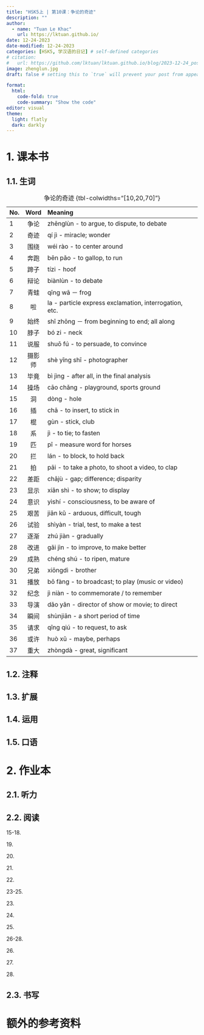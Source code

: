 ---
title: "HSK5上 | 第10课：争论的奇迹"
description: ""
author:
  - name: "Tuan Le Khac"
    url: https://lktuan.github.io/
date: 12-24-2023
date-modified: 12-24-2023
categories: [HSK5, 学汉语的日记] # self-defined categories
# citation: 
#   url: https://github.com/lktuan/lktuan.github.io/blog/2023-12-24_post/
image: zhenglun.jpg
draft: false # setting this to `true` will prevent your post from appearing on your listing page until you're ready!

format: 
  html: 
    code-fold: true
    code-summary: "Show the code"
editor: visual
theme:
  light: flatly
  dark: darkly
---

# 1. 课本书

## 1.1. 生词

| No. |  Word  | Meaning                                                |
|:----|:------:|:-------------------------------------------------------|
| 1   |  争论  | zhēnglùn - to argue, to dispute, to debate             |
| 2   |  奇迹  | qí jì - miracle; wonder                                |
| 3   |  围绕  | wéi rào - to center around                             |
| 4   |  奔跑  | bēn pǎo - to gallop, to run                            |
| 5   |  蹄子  | tízi - hoof                                            |
| 6   |  辩论  | biànlùn - to debate                                    |
| 7   |  青蛙  | qīng wā － frog                                        |
| 8   |   啦   | la - particle express exclamation, interrogation, etc. |
| 9   |  始终  | shǐ zhōng － from beginning to end; all along          |
| 10  |  脖子  | bó zi - neck                                           |
| 11  |  说服  | shuō fú - to persuade, to convince                     |
| 12  | 摄影师 | shè yǐng shī - photographer                            |
| 13  |  毕竟  | bì jìng - after all, in the final analysis             |
| 14  |  操场  | cāo chǎng - playground, sports ground                  |
| 15  |   洞   | dòng - hole                                            |
| 16  |   插   | chā - to insert, to stick in                           |
| 17  |   棍   | gùn - stick, club                                      |
| 18  |   系   | jì - to tie; to fasten                                 |
| 19  |   匹   | pǐ - measure word for horses                           |
| 20  |   拦   | lán - to block, to hold back                           |
| 21  |   拍   | pāi - to take a photo, to shoot a video, to clap       |
| 22  |  差距  | chājù - gap; difference; disparity                     |
| 23  |  显示  | xiǎn shì - to show; to display                         |
| 24  |  意识  | yìshí - consciousness, to be aware of                  |
| 25  |  艰苦  | jiān kǔ - arduous, difficult, tough                    |
| 26  |  试验  | shìyàn - trial, test, to make a test                   |
| 27  |  逐渐  | zhú jiàn - gradually                                   |
| 28  |  改进  | gǎi jìn - to improve, to make better                   |
| 29  |  成熟  | chéng shú - to ripen, mature                           |
| 30  |  兄弟  | xiōngdì - brother                                      |
| 31  |  播放  | bō fàng - to broadcast; to play (music or video)       |
| 32  |  纪念  | jì niàn - to commemorate / to remember                 |
| 33  |  导演  | dǎo yǎn - director of show or movie; to direct         |
| 34  |  瞬间  | shùn​jiān​ - a short period of time                      |
| 35  |  请求  | qǐng qiú - to request, to ask                          |
| 36  |  或许  | huò xǔ - maybe, perhaps                                |
| 37  |  重大  | zhòngdà - great, significant                           |

: 争论的奇迹 {tbl-colwidths="\[10,20,70\]"}

## 1.2. 注释

## 1.3. 扩展

## 1.4. 运用

## 1.5. 口语

# 2. 作业本

## 2.1. 听力

## 2.2. 阅读

15-18.

19\.

20\.

21\.

22\.

23-25.

23\.

24\.

25\.

26-28.

26\.

27\.

28\.

## 2.3. 书写

# 额外的参考资料